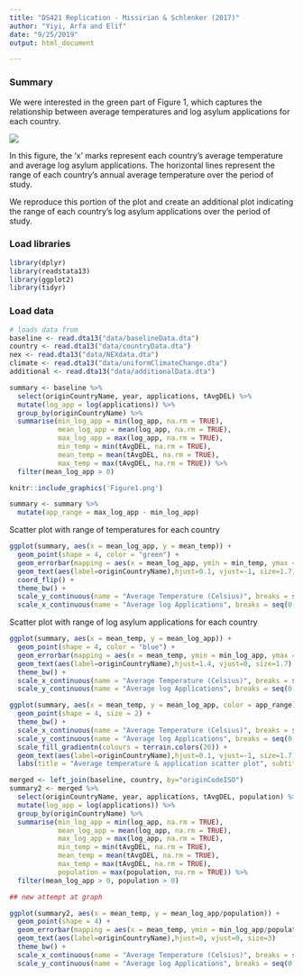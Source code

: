```yaml
---
title: "DS421 Replication - Missirian & Schlenker (2017)"
author: "Yiyi, Arfa and Elif"
date: "9/25/2019"
output: html_document

---
```


### Summary
We were interested in the green part of Figure 1, which captures the relationship between average temperatures and log asylum applications for each country.  

![](./Figure1.png)

In this figure, the 'x' marks represent each country's average temperature and average log asylum applications. The horizontal lines represent the range of each country's annual average temperature over the period of study. 

We reproduce this portion of the plot and create an additional plot indicating the range of each country's log asylum applications over the period of study. 

### Load libraries

```r
library(dplyr)
library(readstata13)
library(ggplot2)
library(tidyr)
```

### Load data

```r
# loads data from 
baseline <- read.dta13("data/baselineData.dta")
country <- read.dta13("data/countryData.dta")
nex <- read.dta13("data/NEXdata.dta")
climate <- read.dta13("data/uniformClimateChange.dta")
additional <- read.dta13("data/additionalData.dta")
```


```r
summary <- baseline %>%
  select(originCountryName, year, applications, tAvgDEL) %>%
  mutate(log_app = log(applications)) %>%
  group_by(originCountryName) %>%
  summarise(min_log_app = min(log_app, na.rm = TRUE),
            mean_log_app = mean(log_app, na.rm = TRUE),
            max_log_app = max(log_app, na.rm = TRUE),
            min_temp = min(tAvgDEL, na.rm = TRUE),
            mean_temp = mean(tAvgDEL, na.rm = TRUE),
            max_temp = max(tAvgDEL, na.rm = TRUE)) %>%
  filter(mean_log_app > 0)
```

```r
knitr::include_graphics('Figure1.png')
```
```r
summary <- summary %>%
  mutate(app_range = max_log_app - min_log_app)
```
  
Scatter plot with range of temperatures for each country
```r
ggplot(summary, aes(x = mean_log_app, y = mean_temp)) + 
  geom_point(shape = 4, color = "green") + 
  geom_errorbar(mapping = aes(x = mean_log_app, ymin = min_temp, ymax = max_temp), size=0.2, color = "green") +
  geom_text(aes(label=originCountryName),hjust=0.1, vjust=-1, size=1.7) +
  coord_flip() +
  theme_bw() +
  scale_y_continuous(name = "Average Temperature (Celsius)", breaks = seq(0,40, 2)) + 
  scale_x_continuous(name = "Average log Applications", breaks = seq(0,15,1.75))
```
Scatter plot with range of log asylum applications for each country
```r
ggplot(summary, aes(x = mean_temp, y = mean_log_app)) + 
  geom_point(shape = 4, color = "blue") + 
  geom_errorbar(mapping = aes(x = mean_temp, ymin = min_log_app, ymax = max_log_app), size = 0.2, color = "blue") +
  geom_text(aes(label=originCountryName),hjust=1.4, vjust=0, size=1.7) +
  theme_bw() +
  scale_x_continuous(name = "Average Temperature (Celsius)", breaks = seq(0,40, 2)) + 
  scale_y_continuous(name = "Average log Applications", breaks = seq(0,15,1.75))
```

```r
ggplot(summary, aes(x = mean_temp, y = mean_log_app, color = app_range)) + 
  geom_point(shape = 4, size = 2) + 
  theme_bw() +
  scale_x_continuous(name = "Average Temperature (Celsius)", breaks = seq(0,40, 2)) + 
  scale_y_continuous(name = "Average log Applications", breaks = seq(0,15,1.75)) +
  scale_fill_gradientn(colours = terrain.colors(20)) +
  geom_text(aes(label=originCountryName),hjust=0.1, vjust=-1, size=1.7) +
  labs(title = "Average temperature & application scatter plot", subtitle = "(color-coded by application range)", color = "Application \nRange")
```

```r
merged <- left_join(baseline, country, by="originCodeISO") 
summary2 <- merged %>% 
  select(originCountryName, year, applications, tAvgDEL, population) %>%
  mutate(log_app = log(applications)) %>%
  group_by(originCountryName) %>%
  summarise(min_log_app = min(log_app, na.rm = TRUE),
            mean_log_app = mean(log_app, na.rm = TRUE),
            max_log_app = max(log_app, na.rm = TRUE),
            min_temp = min(tAvgDEL, na.rm = TRUE),
            mean_temp = mean(tAvgDEL, na.rm = TRUE),
            max_temp = max(tAvgDEL, na.rm = TRUE),
            population = max(population, na.rm = TRUE)) %>%
  filter(mean_log_app > 0, population > 0)

## new attempt at graph 

ggplot(summary2, aes(x = mean_temp, y = mean_log_app/population)) + 
  geom_point(shape = 4) + 
  geom_errorbar(mapping = aes(x = mean_temp, ymin = min_log_app/population, ymax = max_log_app/population)) +
  geom_text(aes(label=originCountryName),hjust=0, vjust=0, size=3)
  theme_bw() +
  scale_x_continuous(name = "Average Temperature (Celsius)", breaks = seq(0,40, 5)) + 
  scale_y_continuous(name = "Average log Applications", breaks = seq(0,15,5))

```
